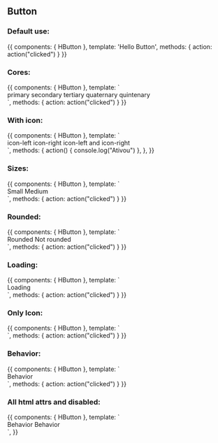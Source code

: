 
<Meta title="Design System/Atoms/Button" component={HButton} />

## Button

### Default use:

<Canvas>
  <Story name="Default use">
    {{
        components: { HButton },
        template: '<h-button @click="action">Hello Button</h-button>',
        methods: { action: action("clicked") }
    }}
  </Story>
</Canvas>

### Cores:

<Canvas>
  <Story name="Colors">
    {{
        components: { HButton },
        template: `
        <div>
          <h-button color="primary">primary</h-button>
          <h-button color="secondary">secondary</h-button>
          <h-button color="tertiary">tertiary</h-button>
          <h-button color="quaternary">quaternary</h-button>
          <h-button color="quintenary">quintenary</h-button>
        </div>
        `,
        methods: { action: action("clicked") }
    }}
  </Story>
</Canvas>

### With icon:

<Canvas>
  <Story name="With icon">
    {{
        components: { HButton },
        template: `
        <div>
          <h-button @click="action" icon-left="fas fa-home">icon-left</h-button>
          <h-button @click="action" icon-right="fas fa-user">icon-right</h-button>
          <h-button @click="action" icon-left="fas fa-home" icon-right="fas fa-user">icon-left and icon-right</h-button>
        </div>
        `,
        methods: { 
          action() {
            console.log("Ativou")
          },
        },
    }}
  </Story>
</Canvas>

### Sizes:

<Canvas>
  <Story name="Sizes">
    {{
        components: { HButton },
        template: `
        <div>
          <h-button @click="action" size="small">Small</h-button>
          <h-button @click="action" size="medium">Medium</h-button>
        </div>
        `,
        methods: { action: action("clicked") }
    }}
  </Story>
</Canvas>

### Rounded:

<Canvas>
  <Story name="Rounded">
    {{
        components: { HButton },
        template: `
        <div>
          <h-button @click="action" :is-rounded="true">Rounded</h-button>
          <h-button @click="action" :is-rounded="false">Not rounded</h-button>
        </div>
        `,
        methods: { action: action("clicked") }
    }}
  </Story>
</Canvas>

### Loading:

<Canvas>
  <Story name="Loading">
    {{
        components: { HButton },
        template: `
        <div>
          <h-button @click="action" :is-loading="true">Loading</h-button>
        </div>
        `,
        methods: { action: action("clicked") }
    }}
  </Story>
</Canvas>

### Only Icon:

<Canvas>
  <Story name="Only Icon">
    {{
        components: { HButton },
        template: `
        <div>
          <h-button @click="action" icon-right="fas fa-user" />
        </div>
        `,
        methods: { action: action("clicked") }
    }}
  </Story>
</Canvas>

### Behavior:

<Canvas>
  <Story name="Behavior">
    {{
        components: { HButton },
        template: `
        <div>
          <h-button @click="action" behavior="block">Behavior</h-button>
        </div>
        `,
        methods: { action: action("clicked") }
    }}
  </Story>
</Canvas>

### All html attrs and disabled:

<Canvas>
  <Story name="All html attrs and disabled">
    {{
        components: { HButton },
        template: `
        <div>
          <h-button id="my-specific-component">Behavior</h-button>
          <h-button disabled>Behavior</h-button>
        </div>
        `,
    }}
  </Story>
</Canvas>

<ArgsTable of={HButton} />
